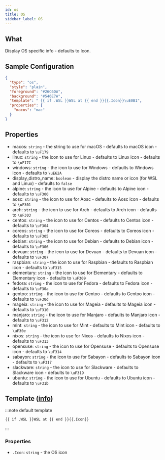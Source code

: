 ```yaml
---
id: os
title: OS
sidebar_label: OS
---
```


## What

Display OS specific info - defaults to Icon.

## Sample Configuration

```json
{
  "type": "os",
  "style": "plain",
  "foreground": "#26C6DA",
  "background": "#546E7A",
  "template": " {{ if .WSL }}WSL at {{ end }}{{.Icon}}\uE0B1",
  "properties": {
    "macos": "mac"
  }
}
```

## Properties

- macos: `string` - the string to use for macOS - defaults to macOS icon - defaults to `\uF179`
- linux: `string` - the icon to use for Linux - defaults to Linux icon - defaults to `\uF17C`
- windows: `string` - the icon to use for Windows - defaults to Windows icon - defaults to `\uE62A`
- display_distro_name: `boolean` - display the distro name or icon (for WSL and Linux) - defaults to `false`
- alpine: `string` - the icon to use for Alpine - defaults to Alpine icon - defaults to `\uF300`
- aosc: `string` - the icon to use for Aosc - defaults to Aosc icon - defaults to `\uF301`
- arch: `string` - the icon to use for Arch - defaults to Arch icon - defaults to `\uF303`
- centos: `string` - the icon to use for Centos - defaults to Centos icon - defaults to `\uF304`
- coreos: `string` - the icon to use for Coreos - defaults to Coreos icon - defaults to `\uF305`
- debian: `string` - the icon to use for Debian - defaults to Debian icon - defaults to `\uF306`
- devuan: `string` - the icon to use for Devuan - defaults to Devuan icon - defaults to `\uF307`
- raspbian: `string` - the icon to use for Raspbian - defaults to Raspbian icon - defaults to `\uF315`
- elementary: `string` - the icon to use for Elementary - defaults to Elementary icon - defaults to `\uF309`
- fedora: `string` - the icon to use for Fedora - defaults to Fedora icon - defaults to `\uF30a`
- gentoo: `string` - the icon to use for Gentoo - defaults to Gentoo icon - defaults to `\uF30d`
- mageia: `string` - the icon to use for Mageia - defaults to Mageia icon - defaults to `\uF310`
- manjaro: `string` - the icon to use for Manjaro - defaults to Manjaro icon - defaults to `\uF312`
- mint: `string` - the icon to use for Mint - defaults to Mint icon - defaults to `\uF30e`
- nixos: `string` - the icon to use for Nixos - defaults to Nixos icon - defaults to `\uF313`
- opensuse: `string` - the icon to use for Opensuse - defaults to Opensuse icon - defaults to `\uF314`
- sabayon: `string` - the icon to use for Sabayon - defaults to Sabayon icon - defaults to `\uF317`
- slackware: `string` - the icon to use for Slackware - defaults to Slackware icon - defaults to `\uF319`
- ubuntu: `string` - the icon to use for Ubuntu - defaults to Ubuntu icon - defaults to `\uF31b`

## Template ([info][templates])

:::note default template

``` template
{{ if .WSL }}WSL at {{ end }}{{.Icon}}
```

:::

### Properties

- `.Icon`: `string` - the OS icon

[templates]: /docs/configuration/templates
